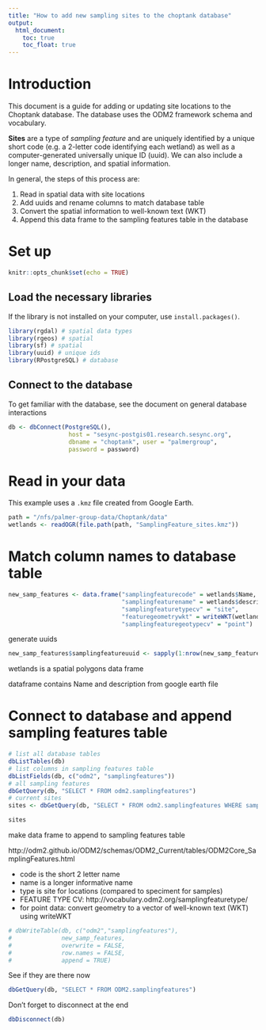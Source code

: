 ```yaml
---
title: "How to add new sampling sites to the choptank database"
output:
  html_document:
    toc: true
    toc_float: true
---
```


# Introduction 

This document is a guide for adding or updating site locations to the Choptank database. The database uses the ODM2 framework schema and vocabulary. 

__Sites__ are a type of *sampling feature* and are uniquely identified by a unique short code (e.g. a 2-letter code identifying each wetland) as well as a computer-generated universally unique ID (uuid). We can also include a longer name, description, and spatial information. 

In general, the steps of this process are:

1. Read in spatial data with site locations
2. Add uuids and rename columns to match database table
3. Convert the spatial information to well-known text (WKT)
4. Append this data frame to the sampling features table in the database

# Set up

```r
knitr::opts_chunk$set(echo = TRUE)
```

## Load the necessary libraries

If the library is not installed on your computer, use `install.packages()`. 

```r
library(rgdal) # spatial data types
library(rgeos) # spatial 
library(sf) # spatial
library(uuid) # unique ids
library(RPostgreSQL) # database
```

## Connect to the database

To get familiar with the database, see the document on general database interactions

```r
db <- dbConnect(PostgreSQL(), 
                 host = "sesync-postgis01.research.sesync.org",
                 dbname = "choptank", user = "palmergroup",
                 password = password)
```


# Read in your data

This example uses a `.kmz` file created from Google Earth. 

```r
path = "/nfs/palmer-group-data/Choptank/data"
wetlands <- readOGR(file.path(path, "SamplingFeature_sites.kmz"))
```

# Match column names to database table

```r
new_samp_features <- data.frame("samplingfeaturecode" = wetlands$Name,
                                "samplingfeaturename" = wetlands$description,
                                "samplingfeaturetypecv" = "site",
                                "featuregeometrywkt" = writeWKT(wetlands, byid = TRUE),
                                "samplingfeaturegeotypecv" = "point")
```

generate uuids

```r
new_samp_features$samplingfeatureuuid <- sapply(1:nrow(new_samp_features), UUIDgenerate)
```

wetlands is a spatial polygons data frame

dataframe contains Name and description from google earth file


# Connect to database and append sampling features table

```r

# list all database tables
dbListTables(db)
# list columns in sampling features table
dbListFields(db, c("odm2", "samplingfeatures"))
# all sampling features
dbGetQuery(db, "SELECT * FROM odm2.samplingfeatures")
# current sites 
sites <- dbGetQuery(db, "SELECT * FROM odm2.samplingfeatures WHERE samplingfeaturetypecv = 'site'")
```

```r
sites
```


make data frame to append to sampling features table

http://odm2.github.io/ODM2/schemas/ODM2_Current/tables/ODM2Core_SamplingFeatures.html

* code is the short 2 letter name
* name is a longer informative name
* type is site for locations (compared to speciment for samples)
* FEATURE TYPE CV: http://vocabulary.odm2.org/samplingfeaturetype/
* for point data: convert geometry to a vector of well-known text (WKT) using writeWKT


```r
# dbWriteTable(db, c("odm2","samplingfeatures"),
#              new_samp_features, 
#              overwrite = FALSE, 
#              row.names = FALSE,
#              append = TRUE)
```

See if they are there now

```r
dbGetQuery(db, "SELECT * FROM ODM2.samplingfeatures")
```


Don't forget to disconnect at the end

```r
dbDisconnect(db)
```

